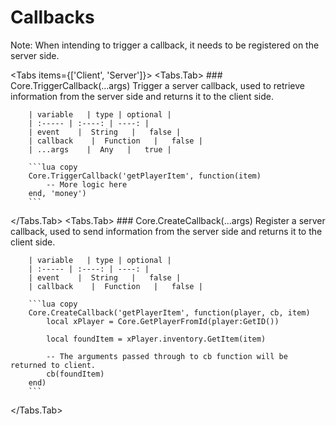  
# Callbacks

<Callout type="info" emoji="ℹ️">
    Note: When intending to trigger a callback, it needs to be registered on the server side.
</Callout>

<Tabs items={['Client', 'Server']}>
  <Tabs.Tab>
        ### Core.TriggerCallback(...args)
        Trigger a server callback, used to retrieve information from the server side and returns it to the client side.

        | variable   | type | optional | 
        | :----- | :----: | ----: |
        | event    |  String   |   false |
        | callback    |  Function   |   false |
        | ...args    |  Any   |   true |

        ```lua copy
        Core.TriggerCallback('getPlayerItem', function(item)
            -- More logic here        
        end, 'money')
        ```
  </Tabs.Tab>
  <Tabs.Tab>
        ### Core.CreateCallback(...args)
        Register a server callback, used to send information from the server side and returns it to the client side.

        | variable   | type | optional | 
        | :----- | :----: | ----: |
        | event    |  String   |   false |
        | callback    |  Function   |   false |

        ```lua copy
        Core.CreateCallback('getPlayerItem', function(player, cb, item)
            local xPlayer = Core.GetPlayerFromId(player:GetID())

            local foundItem = xPlayer.inventory.GetItem(item)
            
            -- The arguments passed through to cb function will be returned to client.
            cb(foundItem)
        end)
        ```  
  </Tabs.Tab>
</Tabs>